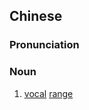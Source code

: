 {{also|声域}}
==Chinese==
{{zh-forms|s=声域}}

===Pronunciation===
{{zh-pron
|m=shēngyù
|cat=n
}}

===Noun===
{{zh-noun}}

# [[vocal]] [[range]]